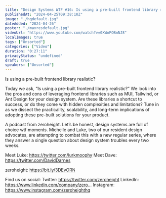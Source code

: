 ```yaml
---
title: "Design Systems WTF #16: Is using a pre-built frontend library realistic?"
publishedAt: "2024-04-25T09:38:10Z"
image: "./hqdefault.jpg"
dateAdded: "2024-04-26"
poster: "./maxresdefault.jpg"
videoUrl: "https://www.youtube.com/watch?v=0XWnPOBnNJ8"
localImages: true
tags: ["Unsorted"]
categories: ["Video"]
duration: "0:27:11"
privacyStatus: "undefined"
draft: true
speakers: ["Unsorted"]
---
```

Is using a pre-built frontend library realistic?

Today we ask, “Is using a pre-built frontend library realistic?” We look into the pros and cons of leveraging frontend libraries such as MUI, Tailwind, or Ant Design for your design system. Are these libraries a shortcut to success, or do they come with hidden complexities and limitations? Tune in as we dissect the practicality, scalability, and long-term implications of adopting these pre-built solutions for your product.

A podcast from zeroheight. Let’s be honest, design systems are full of choice wtf moments. Michelle and Luke, two of our resident design advocates, are attempting to combat this with a new regular series, where they answer a single question about design system troubles every two weeks.

Meet Luke: https://twitter.com/lurkmoophy
Meet Dave: https://twitter.com/DavidDarnes

zeroheight: https://bit.ly/3DEvORN

Find us on social:
Twitter: https://twitter.com/zeroheight
LinkedIn: https://www.linkedin.com/company/zero...
Instagram: https://www.instagram.com/zeroheighthq
